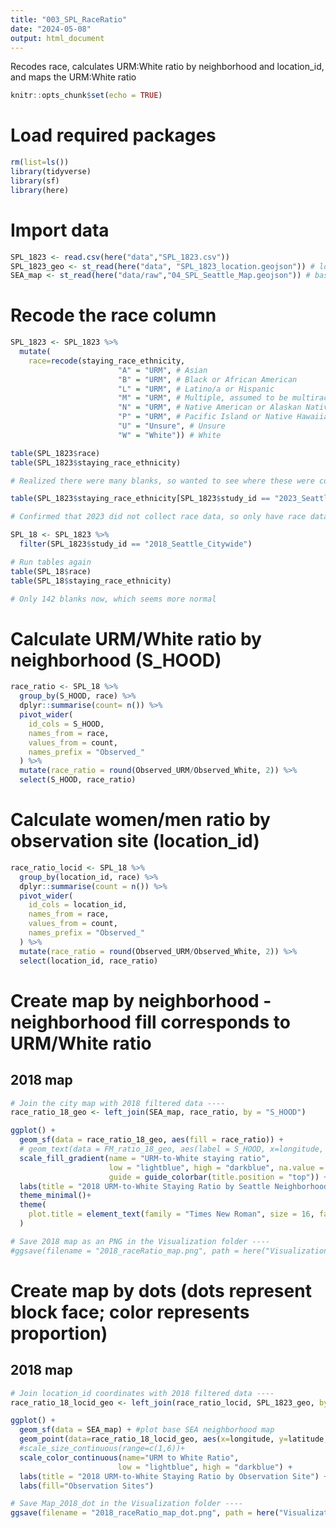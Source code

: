 ```yaml
---
title: "003_SPL_RaceRatio"
date: "2024-05-08"
output: html_document
---
```


Recodes race, calculates URM:White ratio by neighborhood and location_id, and maps the URM:White ratio

```r
knitr::opts_chunk$set(echo = TRUE)
```

# Load required packages
```r
rm(list=ls())
library(tidyverse)
library(sf)
library(here)
```

# Import data
```r
SPL_1823 <- read.csv(here("data","SPL_1823.csv"))
SPL_1823_geo <- st_read(here("data", "SPL_1823_location.geojson")) # location_id shapefiles and lat/long coordinates
SEA_map <- st_read(here("data/raw","04_SPL_Seattle_Map.geojson")) # base SEA neighborhood map
```

# Recode the race column 
```r
SPL_1823 <- SPL_1823 %>%
  mutate(
    race=recode(staying_race_ethnicity,
                        "A" = "URM", # Asian
                        "B" = "URM", # Black or African American
                        "L" = "URM", # Latino/a or Hispanic
                        "M" = "URM", # Multiple, assumed to be multiracial
                        "N" = "URM", # Native American or Alaskan Native
                        "P" = "URM", # Pacific Island or Native Hawaiian
                        "U" = "Unsure", # Unsure
                        "W" = "White")) # White

table(SPL_1823$race)
table(SPL_1823$staying_race_ethnicity)

# Realized there were many blanks, so wanted to see where these were coming from

table(SPL_1823$staying_race_ethnicity[SPL_1823$study_id == "2023_Seattle_Citywide"])

# Confirmed that 2023 did not collect race data, so only have race data for 2018

SPL_18 <- SPL_1823 %>%
  filter(SPL_1823$study_id == "2018_Seattle_Citywide")

# Run tables again
table(SPL_18$race)
table(SPL_18$staying_race_ethnicity)

# Only 142 blanks now, which seems more normal

```

# Calculate URM/White ratio by neighborhood (S_HOOD)
```r
race_ratio <- SPL_18 %>%
  group_by(S_HOOD, race) %>%
  dplyr::summarise(count= n()) %>%
  pivot_wider(
    id_cols = S_HOOD,
    names_from = race,
    values_from = count,
    names_prefix = "Observed_"
  ) %>%
  mutate(race_ratio = round(Observed_URM/Observed_White, 2)) %>%
  select(S_HOOD, race_ratio)
```

# Calculate women/men ratio by observation site (location_id)
```r
race_ratio_locid <- SPL_18 %>%
  group_by(location_id, race) %>%
  dplyr::summarise(count = n()) %>%
  pivot_wider(
    id_cols = location_id,
    names_from = race,
    values_from = count,
    names_prefix = "Observed_"
  ) %>%
  mutate(race_ratio = round(Observed_URM/Observed_White, 2)) %>%
  select(location_id, race_ratio)
```

# Create map by neighborhood - neighborhood fill corresponds to URM/White ratio

## 2018 map
```r
# Join the city map with 2018 filtered data ----
race_ratio_18_geo <- left_join(SEA_map, race_ratio, by = "S_HOOD")

ggplot() +
  geom_sf(data = race_ratio_18_geo, aes(fill = race_ratio)) +
  # geom_text(data = FM_ratio_18_geo, aes(label = S_HOOD, x=longitude, y=latitude), size = 3, color = "black", check_overlap = TRUE)+ #Need to troubleshoot
  scale_fill_gradient(name = "URM-to-White staying ratio",
                      low = "lightblue", high = "darkblue", na.value = "gray",
                      guide = guide_colorbar(title.position = "top")) +
  labs(title = "2018 URM-to-White Staying Ratio by Seattle Neighborhood ") +
  theme_minimal()+
  theme(
    plot.title = element_text(family = "Times New Roman", size = 16, face = "bold")
  )

# Save 2018 map as an PNG in the Visualization folder ----
#ggsave(filename = "2018_raceRatio_map.png", path = here("Visualization"), bg="white", height = 7, width = 7)
```

# Create map by dots (dots represent block face; color represents proportion)

## 2018 map
```r
# Join location_id coordinates with 2018 filtered data ----
race_ratio_18_locid_geo <- left_join(race_ratio_locid, SPL_1823_geo, by = "location_id")

ggplot() +
  geom_sf(data = SEA_map) + #plot base SEA neighborhood map
  geom_point(data=race_ratio_18_locid_geo, aes(x=longitude, y=latitude, color = race_ratio),shape=20, size=4) + # add points
  #scale_size_continuous(range=c(1,6))+
  scale_color_continuous(name="URM to White Ratio",
                        low = "lightblue", high = "darkblue") +
  labs(title = "2018 URM-to-White Staying Ratio by Observation Site") +
  labs(fill="Observation Sites")

# Save Map_2018_dot in the Visualization folder ----
ggsave(filename = "2018_raceRatio_map_dot.png", path = here("Visualization"), bg="white", width = 7, height = 7)
```


